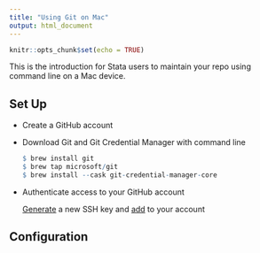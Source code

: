 ```yaml
---
title: "Using Git on Mac"
output: html_document
---
```


```r
knitr::opts_chunk$set(echo = TRUE)
```

This is the introduction for Stata users to maintain your repo using command line on a Mac device.

## Set Up
- Create a GitHub account
- Download Git and Git Credential Manager with command line

  ```r
  $ brew install git
  $ brew tap microsoft/git
  $ brew install --cask git-credential-manager-core
  ```
  
- Authenticate access to your GitHub account
 
  [Generate](https://docs.github.com/en/authentication/connecting-to-github-with-ssh/generating-a-new-ssh-key-and-adding-it-to-the-ssh-agent) a new SSH key and [add](https://docs.github.com/en/authentication/connecting-to-github-with-ssh/adding-a-new-ssh-key-to-your-github-account) to your account



## Configuration
